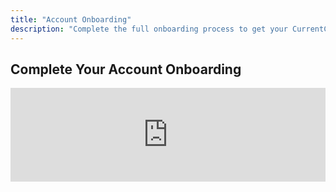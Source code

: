 ```yaml
---
title: "Account Onboarding"
description: "Complete the full onboarding process to get your CurrentClient account ready for productive use"
---
```


## Complete Your Account Onboarding

<iframe 
  src="https://www.loom.com/embed/3edf4d2e60b14f5cb4b1488ef887ce9a" 
  width="100%" 
  height={400}
  frameBorder={0} 
  allowFullScreen
/>

**Duration:** 6 minutes

Complete the comprehensive onboarding process to get your CurrentClient account ready for productive use. This guide covers all the essential setup steps to maximize your success.

<Accordion title="What you'll learn">
  - Initial account configuration
  - Setting up your business information
  - Configuring basic preferences
  - Understanding the dashboard layout
  - Setting up your first contacts
  - Configuring notification preferences
</Accordion>

## Onboarding Checklist

<Steps>
  <Step title="Business Information">
    Enter your company name, industry, and business type
  </Step>
  <Step title="User Profile">
    Add your name, title, and profile photo
  </Step>
  <Step title="Phone Setup">
    Configure your business phone number and calling preferences
  </Step>
  <Step title="Notification Settings">
    Set up email notifications and alert preferences
  </Step>
  <Step title="Import Contacts">
    Upload your existing contact list or add initial contacts
  </Step>
  <Step title="Dashboard Tour">
    Get familiar with the main navigation and features
  </Step>
</Steps>

## Key Configuration Areas

<CardGroup cols={2}>
  <Card title="Business Profile" icon="building">
    Set up your company information and branding
  </Card>
  <Card title="Communication Settings" icon="phone">
    Configure phone, SMS, and email preferences
  </Card>
  <Card title="User Permissions" icon="users">
    Set up team members and access levels
  </Card>
  <Card title="Integration Setup" icon="link">
    Connect with your existing CRM or business tools
  </Card>
</CardGroup>

<Info>
  **Time Investment:** The onboarding process typically takes 10-15 minutes to complete thoroughly, but it's worth the investment for a smooth experience.
</Info>

## Common Setup Questions

<Accordion title="What happens if I skip onboarding?">
  You can always return to complete onboarding later, but some features may be limited until key steps are completed, particularly phone registration and business verification.
</Accordion>

<Accordion title="Can I change settings later?">
  Yes, all onboarding settings can be modified later in your account settings. However, some changes like business verification may require additional steps.
</Accordion>

<Accordion title="Do I need to add contacts during onboarding?">
  While not required, adding at least a few test contacts during onboarding helps you understand the system better and test features immediately.
</Accordion>

## After Onboarding

Once you complete onboarding, you'll be ready to:

- [Make your first calls](/videos/communication/making-calls)
- [Send broadcast messages](/videos/outreach/basic-broadcasting)  
- [Set up CRM integrations](/videos/integrations/general-crm)
- [Configure the mobile app](/videos/mobile/app-setup)

<Tip>
  **Success Tip:** Don't rush through onboarding. Take time to understand each step as it will save you time later and ensure you're using CurrentClient most effectively.
</Tip>